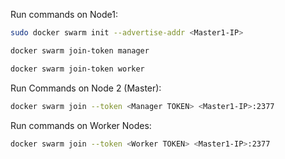 Run commands on Node1:

```bash
sudo docker swarm init --advertise-addr <Master1-IP>
```

```bash
docker swarm join-token manager
```

```bash
docker swarm join-token worker
```

Run Commands on Node 2 (Master):

```bash
docker swarm join --token <Manager TOKEN> <Master1-IP>:2377
```

Run commands on Worker Nodes:

```bash
docker swarm join --token <Worker TOKEN> <Master1-IP>:2377
```

